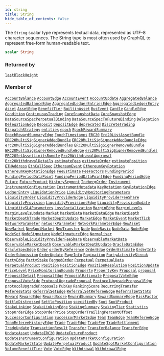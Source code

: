 ```yaml
---
id: string
title: String
hide_table_of_contents: false
---
```








The `String` scalar type represents textual data, represented as UTF-8 character sequences. The String type is most often used by GraphQL to represent free-form human-readable text.

```graphql
scalar String
```




### Returned by

[`lastBlockHeight`](/testnet/api/graphql/queries/last-block-height)  <Badge class="secondary" text="query"/>

### Member of

[`AccountBalance`](/testnet/api/graphql/objects/account-balance)  <Badge class="secondary" text="object"/><Bullet />[`AccountEdge`](/testnet/api/graphql/objects/account-edge)  <Badge class="secondary" text="object"/><Bullet />[`AccountEvent`](/testnet/api/graphql/objects/account-event)  <Badge class="secondary" text="object"/><Bullet />[`AccountUpdate`](/testnet/api/graphql/objects/account-update)  <Badge class="secondary" text="object"/><Bullet />[`AggregatedBalance`](/testnet/api/graphql/objects/aggregated-balance)  <Badge class="secondary" text="object"/><Bullet />[`AggregatedBalanceEdge`](/testnet/api/graphql/objects/aggregated-balance-edge)  <Badge class="secondary" text="object"/><Bullet />[`AggregatedLedgerEntriesEdge`](/testnet/api/graphql/objects/aggregated-ledger-entries-edge)  <Badge class="secondary" text="object"/><Bullet />[`AggregatedLedgerEntry`](/testnet/api/graphql/objects/aggregated-ledger-entry)  <Badge class="secondary" text="object"/><Bullet />[`Asset`](/testnet/api/graphql/objects/asset)  <Badge class="secondary" text="object"/><Bullet />[`AssetEdge`](/testnet/api/graphql/objects/asset-edge)  <Badge class="secondary" text="object"/><Bullet />[`BenefitTier`](/testnet/api/graphql/objects/benefit-tier)  <Badge class="secondary" text="object"/><Bullet />[`BuiltinAsset`](/testnet/api/graphql/objects/builtin-asset)  <Badge class="secondary" text="object"/><Bullet />[`BusEvent`](/testnet/api/graphql/objects/bus-event)  <Badge class="secondary" text="object"/><Bullet />[`Candle`](/testnet/api/graphql/objects/candle)  <Badge class="secondary" text="object"/><Bullet />[`CandleEdge`](/testnet/api/graphql/objects/candle-edge)  <Badge class="secondary" text="object"/><Bullet />[`Condition`](/testnet/api/graphql/objects/condition)  <Badge class="secondary" text="object"/><Bullet />[`ContinuousTrading`](/testnet/api/graphql/objects/continuous-trading)  <Badge class="secondary" text="object"/><Bullet />[`CoreSnapshotData`](/testnet/api/graphql/objects/core-snapshot-data)  <Badge class="secondary" text="object"/><Bullet />[`CoreSnapshotEdge`](/testnet/api/graphql/objects/core-snapshot-edge)  <Badge class="secondary" text="object"/><Bullet />[`DataSourceSpecPerpetualBinding`](/testnet/api/graphql/objects/data-source-spec-perpetual-binding)  <Badge class="secondary" text="object"/><Bullet />[`DataSourceSpecToFutureBinding`](/testnet/api/graphql/objects/data-source-spec-to-future-binding)  <Badge class="secondary" text="object"/><Bullet />[`Delegation`](/testnet/api/graphql/objects/delegation)  <Badge class="secondary" text="object"/><Bullet />[`DelegationEdge`](/testnet/api/graphql/objects/delegation-edge)  <Badge class="secondary" text="object"/><Bullet />[`Deposit`](/testnet/api/graphql/objects/deposit)  <Badge class="secondary" text="object"/><Bullet />[`DepositEdge`](/testnet/api/graphql/objects/deposit-edge)  <Badge class="secondary" text="object"/><Bullet />[`deprecated`](/testnet/api/graphql/directives/deprecated)  <Badge class="secondary" text="directive"/><Bullet />[`DiscreteTrading`](/testnet/api/graphql/objects/discrete-trading)  <Badge class="secondary" text="object"/><Bullet />[`DispatchStrategy`](/testnet/api/graphql/objects/dispatch-strategy)  <Badge class="secondary" text="object"/><Bullet />[`entities`](/testnet/api/graphql/queries/entities)  <Badge class="secondary" text="query"/><Bullet />[`epoch`](/testnet/api/graphql/queries/epoch)  <Badge class="secondary" text="query"/><Bullet />[`EpochRewardSummary`](/testnet/api/graphql/objects/epoch-reward-summary)  <Badge class="secondary" text="object"/><Bullet />[`EpochRewardSummaryEdge`](/testnet/api/graphql/objects/epoch-reward-summary-edge)  <Badge class="secondary" text="object"/><Bullet />[`EpochTimestamps`](/testnet/api/graphql/objects/epoch-timestamps)  <Badge class="secondary" text="object"/><Bullet />[`ERC20`](/testnet/api/graphql/objects/erc20)  <Badge class="secondary" text="object"/><Bullet />[`Erc20ListAssetBundle`](/testnet/api/graphql/objects/erc-20-list-asset-bundle)  <Badge class="secondary" text="object"/><Bullet />[`ERC20MultiSigSignerAddedBundle`](/testnet/api/graphql/objects/erc20-multi-sig-signer-added-bundle)  <Badge class="secondary" text="object"/><Bullet />[`ERC20MultiSigSignerAddedBundleEdge`](/testnet/api/graphql/objects/erc20-multi-sig-signer-added-bundle-edge)  <Badge class="secondary" text="object"/><Bullet />[`erc20MultiSigSignerAddedBundles`](/testnet/api/graphql/queries/erc-20-multi-sig-signer-added-bundles)  <Badge class="secondary" text="query"/><Bullet />[`ERC20MultiSigSignerRemovedBundle`](/testnet/api/graphql/objects/erc20-multi-sig-signer-removed-bundle)  <Badge class="secondary" text="object"/><Bullet />[`ERC20MultiSigSignerRemovedBundleEdge`](/testnet/api/graphql/objects/erc20-multi-sig-signer-removed-bundle-edge)  <Badge class="secondary" text="object"/><Bullet />[`erc20MultiSigSignerRemovedBundles`](/testnet/api/graphql/queries/erc-20-multi-sig-signer-removed-bundles)  <Badge class="secondary" text="query"/><Bullet />[`ERC20SetAssetLimitsBundle`](/testnet/api/graphql/objects/erc20-set-asset-limits-bundle)  <Badge class="secondary" text="object"/><Bullet />[`Erc20WithdrawalApproval`](/testnet/api/graphql/objects/erc-20-withdrawal-approval)  <Badge class="secondary" text="object"/><Bullet />[`Erc20WithdrawalDetails`](/testnet/api/graphql/objects/erc-20-withdrawal-details)  <Badge class="secondary" text="object"/><Bullet />[`estimateFees`](/testnet/api/graphql/queries/estimate-fees)  <Badge class="secondary" text="query"/><Bullet />[`estimateOrder`](/testnet/api/graphql/queries/estimate-order)  <Badge class="secondary" text="query"/><Bullet />[`estimatePosition`](/testnet/api/graphql/queries/estimate-position)  <Badge class="secondary" text="query"/><Bullet />[`ETHAddress`](/testnet/api/graphql/objects/ethaddress)  <Badge class="secondary" text="object"/><Bullet />[`EthCallSpec`](/testnet/api/graphql/objects/eth-call-spec)  <Badge class="secondary" text="object"/><Bullet />[`EthereumEvent`](/testnet/api/graphql/objects/ethereum-event)  <Badge class="secondary" text="object"/><Bullet />[`EthereumKeyRotation`](/testnet/api/graphql/objects/ethereum-key-rotation)  <Badge class="secondary" text="object"/><Bullet />[`EthereumKeyRotationEdge`](/testnet/api/graphql/objects/ethereum-key-rotation-edge)  <Badge class="secondary" text="object"/><Bullet />[`FeeEstimate`](/testnet/api/graphql/objects/fee-estimate)  <Badge class="secondary" text="object"/><Bullet />[`FeeFactors`](/testnet/api/graphql/objects/fee-factors)  <Badge class="secondary" text="object"/><Bullet />[`FundingPeriod`](/testnet/api/graphql/objects/funding-period)  <Badge class="secondary" text="object"/><Bullet />[`FundingPeriodDataPoint`](/testnet/api/graphql/objects/funding-period-data-point)  <Badge class="secondary" text="object"/><Bullet />[`FundingPeriodDataPointEdge`](/testnet/api/graphql/objects/funding-period-data-point-edge)  <Badge class="secondary" text="object"/><Bullet />[`FundingPeriodEdge`](/testnet/api/graphql/objects/funding-period-edge)  <Badge class="secondary" text="object"/><Bullet />[`Future`](/testnet/api/graphql/objects/future)  <Badge class="secondary" text="object"/><Bullet />[`FutureProduct`](/testnet/api/graphql/objects/future-product)  <Badge class="secondary" text="object"/><Bullet />[`HistorySegment`](/testnet/api/graphql/objects/history-segment)  <Badge class="secondary" text="object"/><Bullet />[`IcebergOrder`](/testnet/api/graphql/objects/iceberg-order)  <Badge class="secondary" text="object"/><Bullet />[`Instrument`](/testnet/api/graphql/objects/instrument)  <Badge class="secondary" text="object"/><Bullet />[`InstrumentConfiguration`](/testnet/api/graphql/objects/instrument-configuration)  <Badge class="secondary" text="object"/><Bullet />[`InstrumentMetadata`](/testnet/api/graphql/objects/instrument-metadata)  <Badge class="secondary" text="object"/><Bullet />[`KeyRotation`](/testnet/api/graphql/objects/key-rotation)  <Badge class="secondary" text="object"/><Bullet />[`KeyRotationEdge`](/testnet/api/graphql/objects/key-rotation-edge)  <Badge class="secondary" text="object"/><Bullet />[`LedgerEntry`](/testnet/api/graphql/objects/ledger-entry)  <Badge class="secondary" text="object"/><Bullet />[`LiquidationPrice`](/testnet/api/graphql/objects/liquidation-price)  <Badge class="secondary" text="object"/><Bullet />[`LiquidityMonitoringParameters`](/testnet/api/graphql/objects/liquidity-monitoring-parameters)  <Badge class="secondary" text="object"/><Bullet />[`LiquidityOrder`](/testnet/api/graphql/objects/liquidity-order)  <Badge class="secondary" text="object"/><Bullet />[`LiquidityProviderEdge`](/testnet/api/graphql/objects/liquidity-provider-edge)  <Badge class="secondary" text="object"/><Bullet />[`LiquidityProviderFeeShare`](/testnet/api/graphql/objects/liquidity-provider-fee-share)  <Badge class="secondary" text="object"/><Bullet />[`LiquidityProvision`](/testnet/api/graphql/objects/liquidity-provision)  <Badge class="secondary" text="object"/><Bullet />[`LiquidityProvisionsEdge`](/testnet/api/graphql/objects/liquidity-provisions-edge)  <Badge class="secondary" text="object"/><Bullet />[`LiquidityProvisionUpdate`](/testnet/api/graphql/objects/liquidity-provision-update)  <Badge class="secondary" text="object"/><Bullet />[`LiquiditySLAParameters`](/testnet/api/graphql/objects/liquidity-slaparameters)  <Badge class="secondary" text="object"/><Bullet />[`LossSocialization`](/testnet/api/graphql/objects/loss-socialization)  <Badge class="secondary" text="object"/><Bullet />[`MarginEdge`](/testnet/api/graphql/objects/margin-edge)  <Badge class="secondary" text="object"/><Bullet />[`MarginLevels`](/testnet/api/graphql/objects/margin-levels)  <Badge class="secondary" text="object"/><Bullet />[`MarginLevelsUpdate`](/testnet/api/graphql/objects/margin-levels-update)  <Badge class="secondary" text="object"/><Bullet />[`Market`](/testnet/api/graphql/objects/market)  <Badge class="secondary" text="object"/><Bullet />[`MarketData`](/testnet/api/graphql/objects/market-data)  <Badge class="secondary" text="object"/><Bullet />[`MarketDataEdge`](/testnet/api/graphql/objects/market-data-edge)  <Badge class="secondary" text="object"/><Bullet />[`MarketDepth`](/testnet/api/graphql/objects/market-depth)  <Badge class="secondary" text="object"/><Bullet />[`MarketDepthTrade`](/testnet/api/graphql/objects/market-depth-trade)  <Badge class="secondary" text="object"/><Bullet />[`MarketDepthUpdate`](/testnet/api/graphql/objects/market-depth-update)  <Badge class="secondary" text="object"/><Bullet />[`MarketEdge`](/testnet/api/graphql/objects/market-edge)  <Badge class="secondary" text="object"/><Bullet />[`MarketEvent`](/testnet/api/graphql/objects/market-event)  <Badge class="secondary" text="object"/><Bullet />[`MarketTick`](/testnet/api/graphql/objects/market-tick)  <Badge class="secondary" text="object"/><Bullet />[`NetworkParameter`](/testnet/api/graphql/objects/network-parameter)  <Badge class="secondary" text="object"/><Bullet />[`networkParameter`](/testnet/api/graphql/queries/network-parameter)  <Badge class="secondary" text="query"/><Bullet />[`NetworkParameterEdge`](/testnet/api/graphql/objects/network-parameter-edge)  <Badge class="secondary" text="object"/><Bullet />[`NewAsset`](/testnet/api/graphql/objects/new-asset)  <Badge class="secondary" text="object"/><Bullet />[`NewMarket`](/testnet/api/graphql/objects/new-market)  <Badge class="secondary" text="object"/><Bullet />[`NewSpotMarket`](/testnet/api/graphql/objects/new-spot-market)  <Badge class="secondary" text="object"/><Bullet />[`NewTransfer`](/testnet/api/graphql/objects/new-transfer)  <Badge class="secondary" text="object"/><Bullet />[`Node`](/testnet/api/graphql/objects/node)  <Badge class="secondary" text="object"/><Bullet />[`NodeBasic`](/testnet/api/graphql/objects/node-basic)  <Badge class="secondary" text="object"/><Bullet />[`NodeData`](/testnet/api/graphql/objects/node-data)  <Badge class="secondary" text="object"/><Bullet />[`NodeEdge`](/testnet/api/graphql/objects/node-edge)  <Badge class="secondary" text="object"/><Bullet />[`NodeSet`](/testnet/api/graphql/objects/node-set)  <Badge class="secondary" text="object"/><Bullet />[`NodeSignature`](/testnet/api/graphql/objects/node-signature)  <Badge class="secondary" text="object"/><Bullet />[`NodeSignatureEdge`](/testnet/api/graphql/objects/node-signature-edge)  <Badge class="secondary" text="object"/><Bullet />[`Normaliser`](/testnet/api/graphql/objects/normaliser)  <Badge class="secondary" text="object"/><Bullet />[`ObservableLiquidityProviderFeeShare`](/testnet/api/graphql/objects/observable-liquidity-provider-fee-share)  <Badge class="secondary" text="object"/><Bullet />[`ObservableMarketData`](/testnet/api/graphql/objects/observable-market-data)  <Badge class="secondary" text="object"/><Bullet />[`ObservableMarketDepth`](/testnet/api/graphql/objects/observable-market-depth)  <Badge class="secondary" text="object"/><Bullet />[`ObservableMarketDepthUpdate`](/testnet/api/graphql/objects/observable-market-depth-update)  <Badge class="secondary" text="object"/><Bullet />[`OracleDataEdge`](/testnet/api/graphql/objects/oracle-data-edge)  <Badge class="secondary" text="object"/><Bullet />[`OracleSpecEdge`](/testnet/api/graphql/objects/oracle-spec-edge)  <Badge class="secondary" text="object"/><Bullet />[`Order`](/testnet/api/graphql/objects/order)  <Badge class="secondary" text="object"/><Bullet />[`orderByReference`](/testnet/api/graphql/queries/order-by-reference)  <Badge class="secondary" text="query"/><Bullet />[`OrderEdge`](/testnet/api/graphql/objects/order-edge)  <Badge class="secondary" text="object"/><Bullet />[`OrderEstimate`](/testnet/api/graphql/objects/order-estimate)  <Badge class="secondary" text="object"/><Bullet />[`OrderInfo`](/testnet/api/graphql/inputs/order-info)  <Badge class="secondary" text="input"/><Bullet />[`OrderSubmission`](/testnet/api/graphql/objects/order-submission)  <Badge class="secondary" text="object"/><Bullet />[`OrderUpdate`](/testnet/api/graphql/objects/order-update)  <Badge class="secondary" text="object"/><Bullet />[`PageInfo`](/testnet/api/graphql/objects/page-info)  <Badge class="secondary" text="object"/><Bullet />[`Pagination`](/testnet/api/graphql/inputs/pagination)  <Badge class="secondary" text="input"/><Bullet />[`PartyActivityStreak`](/testnet/api/graphql/objects/party-activity-streak)  <Badge class="secondary" text="object"/><Bullet />[`PartyEdge`](/testnet/api/graphql/objects/party-edge)  <Badge class="secondary" text="object"/><Bullet />[`PartyStake`](/testnet/api/graphql/objects/party-stake)  <Badge class="secondary" text="object"/><Bullet />[`PeggedOrder`](/testnet/api/graphql/objects/pegged-order)  <Badge class="secondary" text="object"/><Bullet />[`Perpetual`](/testnet/api/graphql/objects/perpetual)  <Badge class="secondary" text="object"/><Bullet />[`PerpetualData`](/testnet/api/graphql/objects/perpetual-data)  <Badge class="secondary" text="object"/><Bullet />[`PerpetualProduct`](/testnet/api/graphql/objects/perpetual-product)  <Badge class="secondary" text="object"/><Bullet />[`Position`](/testnet/api/graphql/objects/position)  <Badge class="secondary" text="object"/><Bullet />[`PositionEdge`](/testnet/api/graphql/objects/position-edge)  <Badge class="secondary" text="object"/><Bullet />[`PositionResolution`](/testnet/api/graphql/objects/position-resolution)  <Badge class="secondary" text="object"/><Bullet />[`PositionUpdate`](/testnet/api/graphql/objects/position-update)  <Badge class="secondary" text="object"/><Bullet />[`PriceLevel`](/testnet/api/graphql/objects/price-level)  <Badge class="secondary" text="object"/><Bullet />[`PriceMonitoringBounds`](/testnet/api/graphql/objects/price-monitoring-bounds)  <Badge class="secondary" text="object"/><Bullet />[`Property`](/testnet/api/graphql/objects/property)  <Badge class="secondary" text="object"/><Bullet />[`PropertyKey`](/testnet/api/graphql/objects/property-key)  <Badge class="secondary" text="object"/><Bullet />[`Proposal`](/testnet/api/graphql/objects/proposal)  <Badge class="secondary" text="object"/><Bullet />[`proposal`](/testnet/api/graphql/queries/proposal)  <Badge class="secondary" text="query"/><Bullet />[`ProposalDetail`](/testnet/api/graphql/objects/proposal-detail)  <Badge class="secondary" text="object"/><Bullet />[`ProposalEdge`](/testnet/api/graphql/objects/proposal-edge)  <Badge class="secondary" text="object"/><Bullet />[`ProposalRationale`](/testnet/api/graphql/objects/proposal-rationale)  <Badge class="secondary" text="object"/><Bullet />[`ProposalVoteEdge`](/testnet/api/graphql/objects/proposal-vote-edge)  <Badge class="secondary" text="object"/><Bullet />[`ProposalVoteSide`](/testnet/api/graphql/objects/proposal-vote-side)  <Badge class="secondary" text="object"/><Bullet />[`ProtocolUpgradeProposal`](/testnet/api/graphql/objects/protocol-upgrade-proposal)  <Badge class="secondary" text="object"/><Bullet />[`ProtocolUpgradeProposalEdge`](/testnet/api/graphql/objects/protocol-upgrade-proposal-edge)  <Badge class="secondary" text="object"/><Bullet />[`protocolUpgradeProposals`](/testnet/api/graphql/queries/protocol-upgrade-proposals)  <Badge class="secondary" text="query"/><Bullet />[`PubKey`](/testnet/api/graphql/objects/pub-key)  <Badge class="secondary" text="object"/><Bullet />[`RankingScore`](/testnet/api/graphql/objects/ranking-score)  <Badge class="secondary" text="object"/><Bullet />[`RecurringTransfer`](/testnet/api/graphql/objects/recurring-transfer)  <Badge class="secondary" text="object"/><Bullet />[`RefereeStats`](/testnet/api/graphql/objects/referee-stats)  <Badge class="secondary" text="object"/><Bullet />[`ReferralSetEdge`](/testnet/api/graphql/objects/referral-set-edge)  <Badge class="secondary" text="object"/><Bullet />[`ReferralSetRefereeEdge`](/testnet/api/graphql/objects/referral-set-referee-edge)  <Badge class="secondary" text="object"/><Bullet />[`ReferralSetStats`](/testnet/api/graphql/objects/referral-set-stats)  <Badge class="secondary" text="object"/><Bullet />[`Reward`](/testnet/api/graphql/objects/reward)  <Badge class="secondary" text="object"/><Bullet />[`RewardEdge`](/testnet/api/graphql/objects/reward-edge)  <Badge class="secondary" text="object"/><Bullet />[`RewardScore`](/testnet/api/graphql/objects/reward-score)  <Badge class="secondary" text="object"/><Bullet />[`RewardSummary`](/testnet/api/graphql/objects/reward-summary)  <Badge class="secondary" text="object"/><Bullet />[`RewardSummaryEdge`](/testnet/api/graphql/objects/reward-summary-edge)  <Badge class="secondary" text="object"/><Bullet />[`RiskFactor`](/testnet/api/graphql/objects/risk-factor)  <Badge class="secondary" text="object"/><Bullet />[`SettleDistressed`](/testnet/api/graphql/objects/settle-distressed)  <Badge class="secondary" text="object"/><Bullet />[`SettlePosition`](/testnet/api/graphql/objects/settle-position)  <Badge class="secondary" text="object"/><Bullet />[`specifiedBy`](/testnet/api/graphql/directives/specified-by)  <Badge class="secondary" text="directive"/><Bullet />[`Spot`](/testnet/api/graphql/objects/spot)  <Badge class="secondary" text="object"/><Bullet />[`SpotProduct`](/testnet/api/graphql/objects/spot-product)  <Badge class="secondary" text="object"/><Bullet />[`StakeLinking`](/testnet/api/graphql/objects/stake-linking)  <Badge class="secondary" text="object"/><Bullet />[`StakeLinkingEdge`](/testnet/api/graphql/objects/stake-linking-edge)  <Badge class="secondary" text="object"/><Bullet />[`StakingSummary`](/testnet/api/graphql/objects/staking-summary)  <Badge class="secondary" text="object"/><Bullet />[`StakingTier`](/testnet/api/graphql/objects/staking-tier)  <Badge class="secondary" text="object"/><Bullet />[`Statistics`](/testnet/api/graphql/objects/statistics)  <Badge class="secondary" text="object"/><Bullet />[`StopOrderEdge`](/testnet/api/graphql/objects/stop-order-edge)  <Badge class="secondary" text="object"/><Bullet />[`StopOrderPrice`](/testnet/api/graphql/objects/stop-order-price)  <Badge class="secondary" text="object"/><Bullet />[`StopOrderTrailingPercentOffset`](/testnet/api/graphql/objects/stop-order-trailing-percent-offset)  <Badge class="secondary" text="object"/><Bullet />[`SuccessorConfiguration`](/testnet/api/graphql/objects/successor-configuration)  <Badge class="secondary" text="object"/><Bullet />[`SuccessorMarketEdge`](/testnet/api/graphql/objects/successor-market-edge)  <Badge class="secondary" text="object"/><Bullet />[`Team`](/testnet/api/graphql/objects/team)  <Badge class="secondary" text="object"/><Bullet />[`TeamEdge`](/testnet/api/graphql/objects/team-edge)  <Badge class="secondary" text="object"/><Bullet />[`TeamRefereeEdge`](/testnet/api/graphql/objects/team-referee-edge)  <Badge class="secondary" text="object"/><Bullet />[`TeamRefereeHistoryEdge`](/testnet/api/graphql/objects/team-referee-history-edge)  <Badge class="secondary" text="object"/><Bullet />[`Trade`](/testnet/api/graphql/objects/trade)  <Badge class="secondary" text="object"/><Bullet />[`TradeEdge`](/testnet/api/graphql/objects/trade-edge)  <Badge class="secondary" text="object"/><Bullet />[`TradeFee`](/testnet/api/graphql/objects/trade-fee)  <Badge class="secondary" text="object"/><Bullet />[`TradeSettlement`](/testnet/api/graphql/objects/trade-settlement)  <Badge class="secondary" text="object"/><Bullet />[`TradeUpdate`](/testnet/api/graphql/objects/trade-update)  <Badge class="secondary" text="object"/><Bullet />[`TransactionResult`](/testnet/api/graphql/objects/transaction-result)  <Badge class="secondary" text="object"/><Bullet />[`Transfer`](/testnet/api/graphql/objects/transfer)  <Badge class="secondary" text="object"/><Bullet />[`TransferBalance`](/testnet/api/graphql/objects/transfer-balance)  <Badge class="secondary" text="object"/><Bullet />[`TransferEdge`](/testnet/api/graphql/objects/transfer-edge)  <Badge class="secondary" text="object"/><Bullet />[`UpdateAsset`](/testnet/api/graphql/objects/update-asset)  <Badge class="secondary" text="object"/><Bullet />[`UpdateERC20`](/testnet/api/graphql/objects/update-erc20)  <Badge class="secondary" text="object"/><Bullet />[`UpdateFutureProduct`](/testnet/api/graphql/objects/update-future-product)  <Badge class="secondary" text="object"/><Bullet />[`UpdateInstrumentConfiguration`](/testnet/api/graphql/objects/update-instrument-configuration)  <Badge class="secondary" text="object"/><Bullet />[`UpdateMarketConfiguration`](/testnet/api/graphql/objects/update-market-configuration)  <Badge class="secondary" text="object"/><Bullet />[`UpdateMarketState`](/testnet/api/graphql/objects/update-market-state)  <Badge class="secondary" text="object"/><Bullet />[`UpdatePerpetualProduct`](/testnet/api/graphql/objects/update-perpetual-product)  <Badge class="secondary" text="object"/><Bullet />[`UpdateSpotMarketConfiguration`](/testnet/api/graphql/objects/update-spot-market-configuration)  <Badge class="secondary" text="object"/><Bullet />[`VolumeBenefitTier`](/testnet/api/graphql/objects/volume-benefit-tier)  <Badge class="secondary" text="object"/><Bullet />[`Vote`](/testnet/api/graphql/objects/vote)  <Badge class="secondary" text="object"/><Bullet />[`VoteEdge`](/testnet/api/graphql/objects/vote-edge)  <Badge class="secondary" text="object"/><Bullet />[`Withdrawal`](/testnet/api/graphql/objects/withdrawal)  <Badge class="secondary" text="object"/><Bullet />[`WithdrawalEdge`](/testnet/api/graphql/objects/withdrawal-edge)  <Badge class="secondary" text="object"/>



